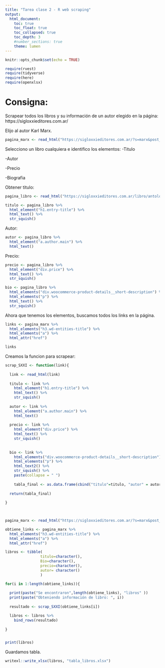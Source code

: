 ```yaml
---
title: "Tarea clase 2 - R web scraping"
output: 
  html_document:
    toc: true
    toc_float: true
    toc_collapsed: true
    toc_depth: 3
    #number_sections: true
    theme: lumen
---
```


```r
knitr::opts_chunk$set(echo = TRUE)
```

```r
require(rvest)
require(tidyverse)
require(here)
require(openxlsx)
```


# Consigna:

Scrapear todos los libros y su información de un autor elegido en la página: https://sigloxxieditores.com.ar/

Elijo al autor Karl Marx.
```r

pagina_marx <- read_html("https://sigloxxieditores.com.ar/?s=marx&post_type=product")


```

Selecciono un libro cualquiera e identifico los elementos:
-Titulo

-Autor

-Precio

-Biografia

Obtener titulo:
```r

pagina_libro <- read_html("https://sigloxxieditores.com.ar/libro/antologia/")

titulo <- pagina_libro %>% 
  html_element("h1.entry-title") %>% 
  html_text() %>% 
  str_squish()

```

Autor:
```r

autor <- pagina_libro %>% 
  html_element("a.author.main") %>% 
  html_text()

```

Precio:
```r

precio <- pagina_libro %>% 
  html_element("div.price") %>% 
  html_text() %>% 
  str_squish()

```


```r

bio <- pagina_libro %>% 
  html_elements("div.woocommerce-product-details__short-description") %>% 
  html_elements("p") %>% 
  html_text() %>% 
  str_squish()

```

Ahora que tenemos los elementos, buscamos todos los links en la página.
```r

links <- pagina_marx %>% 
  html_elements("h3.wd-entities-title") %>% 
  html_elements("a") %>% 
  html_attr("href")

links
```

Creamos la funcion para scrapear:
```r

scrap_SXXI <- function(link){
  
  link <- read_html(link)
  
  titulo <- link %>% 
    html_element("h1.entry-title") %>% 
    html_text() %>% 
    str_squish()
  
  autor <- link %>% 
    html_element("a.author.main") %>% 
    html_text()
  
  precio <- link %>% 
    html_element("div.price") %>% 
    html_text() %>% 
    str_squish()
  
  
  bio <- link %>% 
    html_elements("div.woocommerce-product-details__short-description") %>% 
    html_elements("p") %>% 
    html_text2() %>% 
    str_squish() %>% 
    paste(collapse = " ") 
  
    tabla_final <- as.data.frame(cbind("titulo"=titulo, "autor" = autor, "Bio"=bio,  "precio"=precio))
  
  return(tabla_final)
  
}

  
```


```r

pagina_marx <- read_html("https://sigloxxieditores.com.ar/?s=marx&post_type=product")

obtiene_links <- pagina_marx %>% 
  html_elements("h3.wd-entities-title") %>% 
  html_elements("a") %>% 
  html_attr("href")

libros <- tibble(
                titulo=character(),
                Bio=character(),
                precio=character(),
                autor= character()
                )

for(i in 1:length(obtiene_links)){
  
  print(paste("Se encontraron",length(obtiene_links), "libros" ))
  print(paste("Obteniendo información de libro: ", i))
  
  resultado <- scrap_SXXI(obtiene_links[i])

  libros <- libros %>% 
    bind_rows(resultado)
  
}


print(libros)


```

Guardamos tabla.
```r

writexl::write_xlsx(libros, "tabla_libros.xlsx")

```

